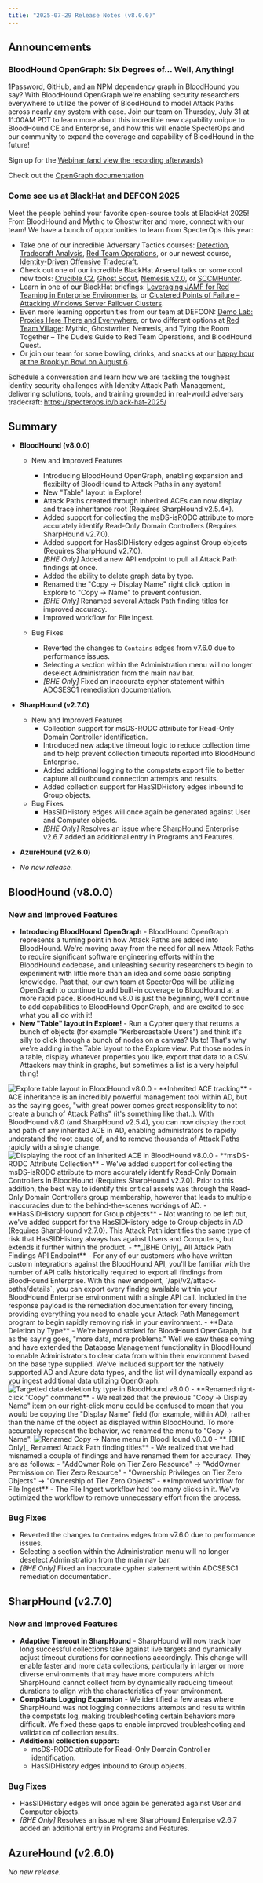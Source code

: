 ```yaml
---
title: "2025-07-29 Release Notes (v8.0.0)"
---
```


## Announcements

### BloodHound OpenGraph: Six Degrees of... Well, Anything!
1Password, GitHub, and an NPM dependency graph in BloodHound you say? With BloodHound OpenGraph we're enabling security researchers everywhere to utilize the power of BloodHound to model Attack Paths across nearly any system with ease. Join our team on Thursday, July 31 at 11:00AM PDT to learn more about this incredible new capability unique to BloodHound CE and Enterprise, and how this will enable SpecterOps and our community to expand the coverage and capability of BloodHound in the future!

Sign up for the [Webinar (and view the recording afterwards)](https://specterops.zoom.us/webinar/register/WN_9tftf16hRPGpTOBzeJSrBQ#/registration)

Check out the [OpenGraph documentation](/opengraph/overview)

### Come see us at BlackHat and DEFCON 2025
Meet the people behind your favorite open-source tools at BlackHat 2025! From BloodHound and Mythic to Ghostwriter and more, connect with our team! We have a bunch of opportunities to learn from SpecterOps this year:

- Take one of our incredible Adversary Tactics courses: [Detection](https://www.blackhat.com/us-25/training/schedule/index.html#adversary-tactics-detection-44413), [Tradecraft Analysis](https://www.blackhat.com/us-25/training/schedule/index.html#adversary-tactics-tradecraft-analysis-44411), [Red Team Operations](https://www.blackhat.com/us-25/training/schedule/index.html#adversary-tactics-red-team-operations-44408), or our newest course, [Identity-Driven Offensive Tradecraft](https://www.blackhat.com/us-25/training/schedule/index.html#adversary-tactics-identity-driven-offensive-tradecraft-44410).
- Check out one of our incredible BlackHat Arsenal talks on some cool new tools: [Crucible C2](https://www.blackhat.com/us-25/arsenal/schedule/index.html?_gl=1*pyafq5*_gcl_aw*R0NMLjE3NDg5Nzc2NjYuQ2owS0NRand1dnJCQmhEY0FSSXNBS1Jya2pjX1Vmcm5RRXRGZ0lNeTZvc0pLWGNIWW5mNHNoaXNNcFJSVmFfMWNkX25wd0RLYVpaaXp6WWFBZ0ZERUFMd193Y0I.*_gcl_au*NDUyODI3NTI1LjE3NDg5Nz#crucible-c2-offensive-security-reforged-45495), [Ghost Scout](https://www.blackhat.com/us-25/arsenal/schedule/index.html?_gl=1*1gqp697*_gcl_aw*R0NMLjE3NDg5NzczODAuQ2owS0NRand1dnJCQmhEY0FSSXNBS1Jya2pjX1Vmcm5RRXRGZ0lNeTZvc0pLWGNIWW5mNHNoaXNNcFJSVmFfMWNkX25wd0RLYVpaaXp6WWFBZ0ZERUFMd193Y0I.*_gcl_au*NDUyODI3NTI1LjE3NDg5N#ghost-scout---phishing-ai-agent-45414), [Nemesis v2.0](https://www.blackhat.com/us-25/arsenal/schedule/index.html?_gl=1*pyafq5*_gcl_aw*R0NMLjE3NDg5Nzc2NjYuQ2owS0NRand1dnJCQmhEY0FSSXNBS1Jya2pjX1Vmcm5RRXRGZ0lNeTZvc0pLWGNIWW5mNHNoaXNNcFJSVmFfMWNkX25wd0RLYVpaaXp6WWFBZ0ZERUFMd193Y0I.*_gcl_au*NDUyODI3NTI1LjE3NDg5Nz#nemesis-20-45709), or [SCCMHunter](https://www.blackhat.com/us-25/arsenal/schedule/index.html?_gl=1*pyafq5*_gcl_aw*R0NMLjE3NDg5Nzc2NjYuQ2owS0NRand1dnJCQmhEY0FSSXNBS1Jya2pjX1Vmcm5RRXRGZ0lNeTZvc0pLWGNIWW5mNHNoaXNNcFJSVmFfMWNkX25wd0RLYVpaaXp6WWFBZ0ZERUFMd193Y0I.*_gcl_au*NDUyODI3NTI1LjE3NDg5Nz#sccmhunter-45602).
- Learn in one of our BlackHat briefings: [Leveraging JAMF for Red Teaming in Enterprise Environments](https://www.blackhat.com/us-25/briefings/schedule/index.html#leveraging-jamf-for-red-teaming-in-enterprise-environments-46511), or [Clustered Points of Failure – Attacking Windows Server Failover Clusters](https://www.blackhat.com/us-25/briefings/schedule/index.html#clustered-points-of-failure---attacking-windows-server-failover-clusters-44822).
- Even more learning opportunities from our team at DEFCON: [Demo Lab: Proxies Here There and Everywhere](https://defcon.org/html/defcon-33/dc-33-demolabs.html#content_60862), or two different options at [Red Team Village](https://redteamvillage.io/defcon-33/): Mythic, Ghostwriter, Nemesis, and Tying the Room Together – The Dude’s Guide to Red Team Operations, and BloodHound Quest.
- Or join our team for some bowling, drinks, and snacks at our [happy hour at the Brooklyn Bowl on August 6](https://events.humanitix.com/let-the-good-times-roll-a-specterops-bowling-party-2025).

Schedule a conversation and learn how we are tackling the toughest identity security challenges with Identity Attack Path Management, delivering solutions, tools, and training grounded in real-world adversary tradecraft: https://specterops.io/black-hat-2025/

## Summary

- **BloodHound (v8.0.0)**
  - New and Improved Features
    - Introducing BloodHound OpenGraph, enabling expansion and flexibilty of BloodHound to Attack Paths in any system!
    - New "Table" layout in Explore!
    - Attack Paths created through inherited ACEs can now display and trace inheritance root (Requires SharpHound v2.5.4+).
    - Added support for collecting the msDS-isRODC attribute to more accurately identify Read-Only Domain Controllers (Requires SharpHound v2.7.0).
    - Added support for HasSIDHistory edges against Group objects (Requires SharpHound v2.7.0).
    - _[BHE Only]_ Added a new API endpoint to pull all Attack Path findings at once.
    - Added the ability to delete graph data by type.
    - Renamed the "Copy -> Display Name" right click option in Explore to "Copy -> Name" to prevent confusion.
    - _[BHE Only]_ Renamed several Attack Path finding titles for improved accuracy.
    - Improved workflow for File Ingest.

  - Bug Fixes
    - Reverted the changes to `Contains` edges from v7.6.0 due to performance issues.
    - Selecting a section within the Administration menu will no longer deselect Administration from the main nav bar.
    - _[BHE Only]_ Fixed an inaccurate cypher statement within ADCSESC1 remediation documentation.

- **SharpHound (v2.7.0)**
  - New and Improved Features
    - Collection support for msDS-RODC attribute for Read-Only Domain Controller identification.
    - Introduced new adaptive timeout logic to reduce collection time and to help prevent collection timeouts reported into BloodHound Enterprise.
    - Added additional logging to the compstats export file to better capture all outbound connection attempts and results.
    - Added collection support for HasSIDHistory edges inbound to Group objects.
  - Bug Fixes
    - HasSIDHistory edges  will once again be generated against User and Computer objects.
    - _[BHE Only]_ Resolves an issue where SharpHound Enterprise v2.6.7 added an additional entry in Programs and Features.

- **AzureHound (v2.6.0)**
- _No new release._

## BloodHound (v8.0.0)

### New and Improved Features

- **Introducing BloodHound OpenGraph** - BloodHound OpenGraph represents a turning point in how Attack Paths are added into BloodHound. We're moving away from the need for all new Attack Paths to require significant software engineering efforts within the BloodHound codebase, and unleashing security researchers to begin to experiment with little more than an idea and some basic scripting knowledge. Past that, our own team at SpecterOps will be utilizing OpenGraph to continue to add built-in coverage to BloodHound at a more rapid pace. BloodHound v8.0 is just the beginning, we'll continue to add capabilities to BloodHound OpenGraph, and are excited to see what you all do with it!
- **New "Table" layout in Explore!** - Run a Cypher query that returns a bunch of objects (for example "Kerberoastable Users") and think it's silly to click through a bunch of nodes on a canvas? Us to! That's why we're adding in the Table layout to the Explore view. Put those nodes in a table, display whatever properties you like, export that data to a CSV. Attackers may think in graphs, but sometimes a list is a very helpful thing!
<Frame>
  <img src="/assets/table_view.png" alt="Explore table layout in BloodHound v8.0.0"/>
</Frame>
- **Inherited ACE tracking** - ACE inheritance is an incredibly powerful management tool within AD, but as the saying goes, "with great power comes great responsiblity to not create a bunch of Attack Paths" (it's something like that..). With BloodHound v8.0 (and SharpHound v2.5.4), you can now display the root and path of any inherited ACE in AD, enabling administrators to rapidly understand the root cause of, and to remove thousands of Attack Paths rapidly with a single change.
<Frame>
  <img src="/assets/ace_inheritance.png" alt="Displaying the root of an inherited ACE in BloodHound v8.0.0"/>
</Frame>
- **msDS-RODC Attribute Collection** - We've added support for collecting the msDS-isRODC attribute to more accurately identify Read-Only Domain Controllers in BloodHound (Requires SharpHound v2.7.0). Prior to this addition, the best way to identify this critical assets was through the Read-Only Domain Controllers group membership, however that leads to multiple inaccuracies due to the behind-the-scenes workings of AD.
- **HasSIDHistory support for Group objects** - Not wanting to be left out, we've added support for the HasSIDHistory edge to Group objects in AD (Requires SharpHound v2.7.0). This Attack Path identifies the same type of risk that HasSIDHistory always has against Users and Computers, but extends it further within the product.
- **_[BHE Only]_ All Attack Path Findings API Endpoint** - For any of our customers who have written custom integrations against the BloodHound API, you'll be familiar with the number of API calls historically required to export all findings from BloodHound Enterprise. With this new endpoint, `/api/v2/attack-paths/details`, you can export every finding available within your BloodHound Enterprise environment with a single API call. Included in the response payload is the remediation documentation for every finding, providing everything you need to enable your Attack Path Management program to begin rapidly removing risk in your environment.
- **Data Deletion by Type** - We're beyond stoked for BloodHound OpenGraph, but as the saying goes, "more data, more problems." Well we saw these coming and have extended the Database Management functionality in BloodHound to enable Administrators to clear data from within their environment based on the base type supplied. We've included support for the natively supported AD and Azure data types, and the list will dynamically expand as you ingest additional data utilizing OpenGraph.
<Frame>
  <img src="/assets/data_deletion.png" alt="Targetted data deletion by type in BloodHound v8.0.0"/>
</Frame>
- **Renamed right-click "Copy" command** - We realized that the previous "Copy -> Display Name" item on our right-click menu could be confused to mean that you would be copying the "Display Name" field (for example, within AD), rather than the name of the object as displayed within BloodHound. To more accurately represent the behavior, we renamed the menu to "Copy -> Name".
<Frame>
  <img src="/assets/copy_name.png" alt="Renamed Copy -> Name menu in BloodHound v8.0.0"/>
</Frame>
- **_[BHE Only]_ Renamed Attack Path finding titles** - We realized that we had misnamed a couple of findings and have renamed them for accuracy. They are as follows:
  - "AddOwner Role on Tier Zero Resource" -> "AddOwner Permission on Tier Zero Resource"
  - "Ownership Privileges on Tier Zero Objects" -> "Ownership of Tier Zero Objects"
- **Improved workflow for File Ingest** - The File Ingest workflow had too many clicks in it. We've optimized the workflow to remove unnecessary effort from the process.

### Bug Fixes

- Reverted the changes to `Contains` edges from v7.6.0 due to performance issues.
- Selecting a section within the Administration menu will no longer deselect Administration from the main nav bar.
- _[BHE Only]_ Fixed an inaccurate cypher statement within ADCSESC1 remediation documentation.

## SharpHound (v2.7.0)

### New and Improved Features

- **Adaptive Timeout in SharpHound** - SharpHound will now track how long successful collections take against live targets and dynamically adjust timeout durations for connections accordingly. This change will enable faster and more data collections, particularly in larger or more diverse environments that may have more computers which SharpHound cannot collect from by dynamically reducing timeout durations to align with the characteristics of your environment.
- **CompStats Logging Expansion** - We identified a few areas where SharpHound was not logging connections attempts and results within the compstats log, making troubleshooting certain behaviors more difficult. We fixed these gaps to enable improved troubleshooting and validation of collection results.
- **Additional collection support:**
  - msDS-RODC attribute for Read-Only Domain Controller identification.
  - HasSIDHistory edges inbound to Group objects.

### Bug Fixes

- HasSIDHistory edges  will once again be generated against User and Computer objects.
- _[BHE Only]_ Resolves an issue where SharpHound Enterprise v2.6.7 added an additional entry in Programs and Features.

## AzureHound (v2.6.0)

_No new release._
